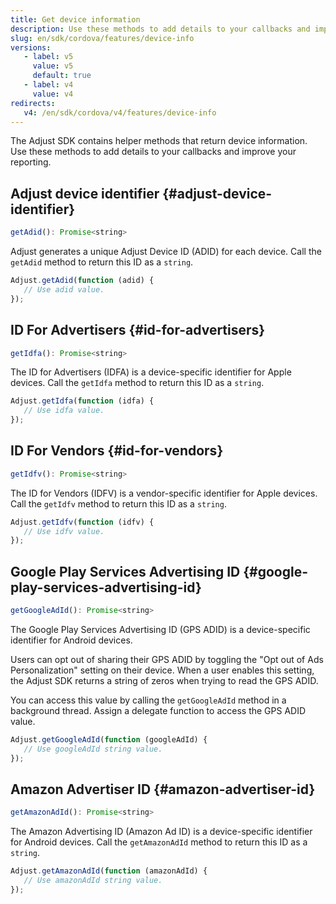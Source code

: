 ```yaml
---
title: Get device information
description: Use these methods to add details to your callbacks and improve your reporting.
slug: en/sdk/cordova/features/device-info
versions:
   - label: v5
     value: v5
     default: true
   - label: v4
     value: v4
redirects:
   v4: /en/sdk/cordova/v4/features/device-info
---
```


The Adjust SDK contains helper methods that return device information. Use these methods to add details to your callbacks and improve your reporting.

## Adjust device identifier {#adjust-device-identifier}

<CodeBlock title="Method signature">

```js
getAdid(): Promise<string>
```

</CodeBlock>

Adjust generates a unique Adjust Device ID (ADID) for each device. Call the `getAdid` method to return this ID as a `string`.

```js
Adjust.getAdid(function (adid) {
   // Use adid value.
});
```

## ID For Advertisers {#id-for-advertisers}

<CodeBlock title="Method signature">

```js
getIdfa(): Promise<string>
```

</CodeBlock>

The ID for Advertisers (IDFA) is a device-specific identifier for Apple devices. Call the `getIdfa` method to return this ID as a `string`.

```js
Adjust.getIdfa(function (idfa) {
   // Use idfa value.
});
```

## ID For Vendors {#id-for-vendors}

<CodeBlock title="Method signature">

```js
getIdfv(): Promise<string>
```

</CodeBlock>

The ID for Vendors (IDFV) is a vendor-specific identifier for Apple devices. Call the `getIdfv` method to return this ID as a `string`.

```js
Adjust.getIdfv(function (idfv) {
   // Use idfv value.
});
```

## Google Play Services Advertising ID {#google-play-services-advertising-id}

<CodeBlock title="Method signature">

```js
getGoogleAdId(): Promise<string>
```

</CodeBlock>

The Google Play Services Advertising ID (GPS ADID) is a device-specific identifier for Android devices.

Users can opt out of sharing their GPS ADID by toggling the "Opt out of Ads Personalization" setting on their device. When a user enables this setting, the Adjust SDK returns a string of zeros when trying to read the GPS ADID.

You can access this value by calling the `getGoogleAdId` method in a background thread. Assign a delegate function to access the GPS ADID value.

```js
Adjust.getGoogleAdId(function (googleAdId) {
   // Use googleAdId string value.
});
```

## Amazon Advertiser ID {#amazon-advertiser-id}

<CodeBlock title="Method signature">

```js
getAmazonAdId(): Promise<string>
```

</CodeBlock>

The Amazon Advertising ID (Amazon Ad ID) is a device-specific identifier for Android devices. Call the `getAmazonAdId` method to return this ID as a `string`.

```js
Adjust.getAmazonAdId(function (amazonAdId) {
   // Use amazonAdId string value.
});
```
